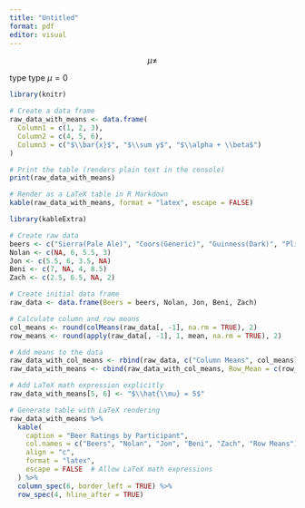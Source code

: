 ```yaml
---
title: "Untitled"
format: pdf
editor: visual
---
```

$$
\mu \ne
$$



type type $\mu=0$


```r
library(knitr)

# Create a data frame
raw_data_with_means <- data.frame(
  Column1 = c(1, 2, 3),
  Column2 = c(4, 5, 6),
  Column3 = c("$\\bar{x}$", "$\\sum y$", "$\\alpha + \\beta$")
)

# Print the table (renders plain text in the console)
print(raw_data_with_means)

# Render as a LaTeX table in R Markdown
kable(raw_data_with_means, format = "latex", escape = FALSE)
```
```r
library(kableExtra)

# Create raw data
beers <- c("Sierra(Pale Ale)", "Coors(Generic)", "Guinness(Dark)", "Pliny(IPA)")
Nolan <- c(NA, 6, 5.5, 3)
Jon <- c(5.5, 6, 3.5, NA)
Beni <- c(7, NA, 4, 8.5)
Zach <- c(2.5, 6.5, NA, 2)

# Create initial data frame
raw_data <- data.frame(Beers = beers, Nolan, Jon, Beni, Zach)

# Calculate column and row means
col_means <- round(colMeans(raw_data[, -1], na.rm = TRUE), 2)
row_means <- round(apply(raw_data[, -1], 1, mean, na.rm = TRUE), 2)

# Add means to the data
raw_data_with_col_means <- rbind(raw_data, c("Column Means", col_means))
raw_data_with_means <- cbind(raw_data_with_col_means, Row_Mean = c(row_means, NA))

# Add LaTeX math expression explicitly
raw_data_with_means[5, 6] <- "$\\hat{\\mu} = 5$"

# Generate table with LaTeX rendering
raw_data_with_means %>%
  kable(
    caption = "Beer Ratings by Participant",
    col.names = c("Beers", "Nolan", "Jon", "Beni", "Zach", "Row Means"),
    align = "c",
    format = "latex",
    escape = FALSE  # Allow LaTeX math expressions
  ) %>%
  column_spec(6, border_left = TRUE) %>% 
  row_spec(4, hline_after = TRUE)

```


